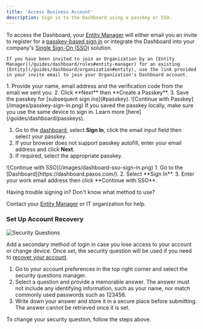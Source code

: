 ```yaml
---
title: 'Access Business Account'
description: Sign in to the Dashboard using a passkey or SSO.
---
```




To access the Dashboard, your [Entity Manager](/guides/dashboard/roles#entity-manager) will either email you an invite to register for a [passkey-based sign in](#passkey) or integrate the Dashboard into your company's [Single Sign-On (SSO)](#sso) solution.

<Tabs>
  <Tab title="Sign In with Passkey">
    
    If you have been invited to join an Organization by an [Entity Manager](/guides/dashboard/roles#entity-manager) for an existing [Entity](/guides/dashboard/organization#entity), use the link provided in your invite email to join your Organization's Dashboard account.

  <Steps>
     <Step title="First-Time Sign In">
    1. Provide your name, email address and the verification code from the email we sent you.
    2. Click **Next** then **Create a Passkey**.
    3. Save the passkey for [subsequent sign ins](#passkey).
  </Step>
  <Step title="Sign In with Passkey">
  ![Continue with Passkey](/images/passkey-sign-in.png)

  <Note>
    If you saved the passkey locally, make sure you use the same device to sign in.
    Learn more [here](/guides/dashboard/passkeys).
</Note>

  1. Go to the [dashboard](https://dashboard.paxos.com/), select **Sign In**, click the email input field then select your passkey.
  2. If your browser does not support passkey autofill, enter your email address and click **Next**.
  3. If required, select the appropriate passkey.
  </Step>
</Steps>
  </Tab>
  <Tab title="Sign In with SSO">
  ![Continue with SSO](/images/dashboard-sso-sign-in.png)
   1. Go to the [Dashboard](https://dashboard.paxos.com/).
   2. Select **Sign In**.
   3. Enter your work email address then click **Continue with SSO**.

  </Tab>
</Tabs>

<Tip>

 Having trouble signing in? Don't know what method to use?

Contact your [Entity Manager](/guides/dashboard/roles#entity-manager) or IT organization for help.

</Tip>





<PasskeyNote />

<PasskeyNote />


### Set Up Account Recovery

![Security Questions](/images/preferences-questions.png)

Add a secondary method of login in case you lose access to your account or change device.
Once set, the security question will be used if you need to [recover your account](#recover).

1. Go to your account preferences in the top right corner and select the security questions manager.
1. Select a question and provide a memorable answer. The answer must not include any identifying information, such as your name, nor match commonly used passwords such as 123456.
1. Write down your answer and store it in a secure place before submitting. The answer cannot be retrieved once it is set.

To change your security question, follow the steps above.


<PasskeyNote />


